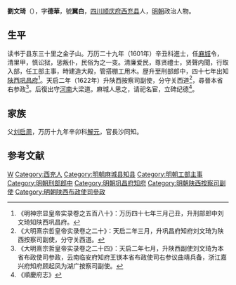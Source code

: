 {{Otheruses|other=名为刘德华的其他人物|刘德华 (消歧义)}}

'''劉文琦'''（{{bd|？||？|catIdx=}}），字'''德華'''，號'''翼白'''，[[四川|四川]][[顺庆府|顺庆府]][[西充县|西充县]]人，[[明朝|明朝]]政治人物。

== 生平 ==
读书于县东三十里之金子山。万历二十九年（1601年）辛丑科進士，任[[麻城|麻城]]令，清里甲，慎讼狱，惩叛仆，民俗为之一变。清廉爱民，尊贤禮士，贤聲内聞，行取入部，任工部主事，時建造大殿，管搭棚工用木。歴升至刑部郎中，四十七年出知[[陕西|陕西]][[巩昌府|巩昌府]]<ref>《明神宗显皇帝实录卷之五百八十》：万历四十七年三月己丑，升刑部郎中刘文琦知陕西巩昌府。</ref>。天启二年（1622年）升陕西按察司副使，分守关西道<ref>《大明熹宗哲皇帝实录卷之二十》：天启二年三月，升巩昌府知府刘文琦为陕西按察司副使，分守关西道。</ref>，尋晉本省右参政<ref>《大明熹宗哲皇帝实录卷之二十四》：天启二年七月，升陕西副使刘文琦为本省布政使司参政，云南临安府知府王锳本省布政使司右参议曲靖兵备，浙江嘉兴府知府顾起凤为湖广按察司副使。</ref>。后復出守[[河南|河南]]大梁道。麻城人思之，请祀名宦，立碑纪德<ref>《順慶府志》</ref>。

== 家族 ==
父[[刘启周|刘启周]]，万历十九年辛卯科[[解元|解元]]，官長沙同知。

==参考文献==
{{reflist}}

{{萬曆二十九年辛丑科殿試金榜}}

{{Authority control}}

{{DEFAULTSORT:}}
[[Category:刘姓|W]]
[[Category:西充人|Category:西充人]]
[[Category:明朝麻城县知县|Category:明朝麻城县知县]]
[[Category:明朝工部主事|Category:明朝工部主事]]
[[Category:明朝刑部郎中|Category:明朝刑部郎中]]
[[Category:明朝巩昌府知府|Category:明朝巩昌府知府]]
[[Category:明朝陕西按察司副使|Category:明朝陕西按察司副使]]
[[Category:明朝陕西布政使司參政|Category:明朝陕西布政使司參政]]